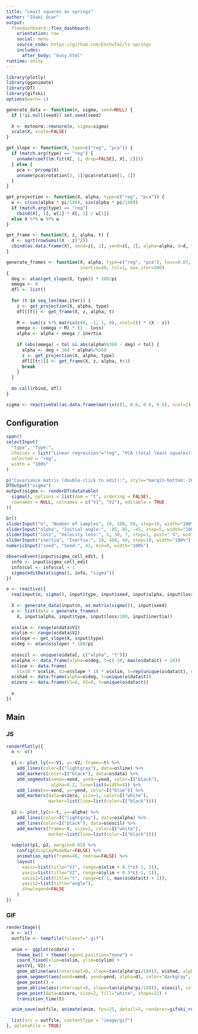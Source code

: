 ```yaml
---
title: "Least squares as springs"
author: "Iñaki Úcar"
output:
  flexdashboard::flex_dashboard:
    orientation: row
    social: menu
    source_code: https://github.com/Enchufa2/ls-springs
    includes: 
      after_body: "busy.html"
runtime: shiny
---
```


```r
library(plotly)
library(gganimate)
library(DT)
library(gifski)
options(warn=-1)

generate_data <- function(n, sigma, seed=NULL) {
  if (!is.null(seed)) set.seed(seed)
  
  X <- mvtnorm::rmvnorm(n, sigma=sigma)
  scale(X, scale=FALSE)
}

get_slope <- function(X, type=c("reg", "pca")) {
  if (match.arg(type) == "reg") {
    unname(coef(lm.fit(X[, 1, drop=FALSE], X[, 2])))
  } else {
    pca <- prcomp(X)
    unname(pca$rotation[2, 1]/pca$rotation[1, 1])
  }
}

get_projection <- function(X, alpha, type=c("reg", "pca")) {
  w <- c(cos(alpha * pi/180), sin(alpha * pi/180))
  if (match.arg(type) == "reg")
    cbind(X[, 1], w[2] * X[, 1] / w[1])
  else X %*% w %*% w
}

get_frame <- function(X, z, alpha, t) {
  d <- sqrt(rowSums((X - z)^2))
  cbind(as.data.frame(X), xend=z[, 1], yend=z[, 2], alpha=alpha, d=d, t=t)
}

generate_frames <- function(X, alpha, type=c("reg", "pca"), loss=0.07,
                            inertia=40, tol=1, max.iter=500)
{
  deg <- atan(get_slope(X, type)) * 180/pi
  omega <- 0
  dfl <- list()
  
  for (t in seq_len(max.iter)) {
    z <- get_projection(X, alpha, type)
    dfl[[t]] <- get_frame(X, z, alpha, t)
  
    M <- sum((z %*% matrix(c(0, -1, 1, 0), ncol=2)) * (X - z))
    omega <- (omega + M) * (1 - loss)
    alpha <- alpha + omega / inertia
  
    if (abs(omega) < tol && abs(alpha%%360 - deg) < tol) {
      alpha <- deg + 360 * alpha%/%360
      z <- get_projection(X, alpha, type)
      dfl[[t+1]] <- get_frame(X, z, alpha, t+1)
      break
    }
  }
  
  do.call(rbind, dfl)
}

sigma <- reactiveVal(as.data.frame(matrix(c(1, 0.6, 0.6, 0.6), ncol=2)))
```

## Configuration {.sidebar data-width=300}

```r
span()
selectInput(
  "type", "Type:", 
  choices = list("Linear regression"="reg", "PCA (total least squares)"="pca"), 
  selected = "reg",
  width = "100%"
)

p("Covariance matrix (double-click to edit):", style="margin-bottom:-10px")
DTOutput("sigma")
output$sigma <- renderDT(datatable(
  sigma(), options = list(dom = "t", ordering = FALSE),
  rownames = NULL, colnames = c("V1", "V2"), editable = TRUE
))

br()
sliderInput("n", "Number of samples", 10, 100, 50, step=10, width="100%")
sliderInput("alpha", "Initial angle:", -85, 85, -45, step=5, width="100%")
sliderInput("loss", "Velocity loss:", 5, 30, 7, step=1, post=" %", width="100%")
sliderInput("inertia", "Inertia:", 10, 400, 40, step=10, width="100%")
numericInput("seed", "Seed:", 42, min=0, width="100%")
```

```r
observeEvent(input$sigma_cell_edit, {
  info <- input$sigma_cell_edit
  info$col <- info$col + 1
  sigma(editData(sigma(), info, "sigma"))
})

o <- reactive({
  req(input$n, sigma(), input$type, input$seed, input$alpha, input$loss, input$inertia)
  
  X <- generate_data(input$n, as.matrix(sigma()), input$seed)
  o <- list(data = generate_frames(
    X, input$alpha, input$type, input$loss/100, input$inertia))
  
  o$xlim <- range(o$data$V1)
  o$ylim <- range(o$data$V2)
  o$slope <- get_slope(X, input$type)
  o$deg <- atan(o$slope) * 180/pi
  
  o$oscil <- unique(o$data[, c("alpha", "t")])
  o$alpha <- data.frame(alpha=o$deg, t=c(-10, max(o$data$t) + 10))
  o$line <- data.frame(
    V1=10 * o$xlim, V2=o$slope * 10 * o$xlim, t=rep(unique(o$data$t), each=2))
  o$shad <- data.frame(alpha=o$deg, t=unique(o$data$t))
  o$zero <- data.frame(V1=0, V2=0, t=unique(o$data$t))
  
  o
})
```

## Main {.tabset}

### JS

```r
renderPlotly({
  o <- o()
  
  p1 <- plot_ly(x=~V1, y=~V2, frame=~t) %>%
    add_lines(color=I("lightgray"), data=o$line) %>%
    add_markers(color=I("black"), data=o$data) %>%
    add_segments(xend=~xend, yend=~yend, color=I("black"),
                 alpha=0.2, line=list(width=4)) %>%
    add_lines(x=~xend, y=~yend, color=I("blue")) %>%
    add_markers(data=o$zero, size=1, color=I("white"),
                marker=list(line=list(color=I("black"))))
  
  p2 <- plot_ly(x=~t, y=~alpha) %>%
    add_lines(color=I("lightgray"), data=o$alpha) %>%
    add_lines(color=I("black"), data=o$oscil) %>%
    add_markers(frame=~t, size=1, color=I("white"),
                marker=list(line=list(color=I("black"))))
  
  subplot(p1, p2, margin=0.05) %>%
    config(displayModeBar=FALSE) %>%
    animation_opts(frame=40, redraw=FALSE) %>%
    layout(
      xaxis=list(title="V1", range=o$xlim + 0.5*c(-1, 1)),
      yaxis=list(title="V2", range=o$ylim + 0.5*c(-1, 1)),
      xaxis2=list(title="t", range=c(-1, max(o$data$t) + 1)),
      yaxis2=list(title="angle"),
      showlegend=FALSE
    )
})
```

### GIF

```r
renderImage({
  o <- o()
  outfile <- tempfile(fileext=".gif")
  
  anim <- ggplot(o$data) +
    theme_bw() + theme(legend.position="none") +
    coord_fixed(xlim=o$xlim, ylim=o$ylim) +
    aes(V1, V2) +
    geom_abline(aes(intercept=0, slope=tan(alpha*pi/180)), o$shad, alpha=0.3) +
    geom_segment(aes(xend=xend, yend=yend, alpha=d), color="darkgray", size=2) +
    geom_point() +
    geom_abline(aes(intercept=0, slope=tan(alpha*pi/180)), o$oscil, color="blue") +
    geom_point(data=o$zero, size=2, fill="white", shape=21) +
    transition_time(t)

  anim_save(outfile, animate(anim, fps=25, detail=5, renderer=gifski_renderer()))
  
  list(src = outfile, contentType = "image/gif")
}, deleteFile = TRUE)
```
